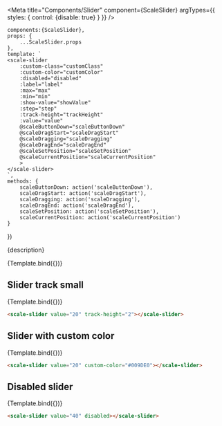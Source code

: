 
<Meta
    title="Components/Slider"
    component={ScaleSlider}
    argTypes={{
        styles: {
            control: {disable: true}
        }
    }}
/>

    components:{ScaleSlider},
    props: {
        ...ScaleSlider.props
    },
    template: `
    <scale-slider
        :custom-class="customClass"
        :custom-color="customColor"
        :disabled="disabled"
        :label="label"
        :max="max"
        :min="min"
        :show-value="showValue"
        :step="step"
        :track-height="trackHeight"
        :value="value"
        @scaleButtonDown="scaleButtonDown"
        @scaleDragStart="scaleDragStart"
        @scaleDragging="scaleDragging"
        @scaleDragEnd="scaleDragEnd"
        @scaleSetPosition="scaleSetPosition"
        @scaleCurrentPosition="scaleCurrentPosition"
        >
    </scale-slider>
    `,
    methods: {
        scaleButtonDown: action('scaleButtonDown'),
        scaleDragStart: action('scaleDragStart'),
        scaleDragging: action('scaleDragging'),
        scaleDragEnd: action('scaleDragEnd'),
        scaleSetPosition: action('scaleSetPosition'),
        scaleCurrentPosition: action('scaleCurrentPosition')
    }
})

<Description>{description}</Description>

<Preview withSource="none">
    <Story
        name="Standard"
        args={{
            value: 20
        }}
        >
        {Template.bind({})}
    </Story>
</Preview>

<Props story='Standard' />

## Slider track small

<Preview withSource="none">
    <Story
        name="Slider track small"
        args={{
            value: 20,
            trackHeight: 2,
        }}>
        {Template.bind({})}
    </Story>
</Preview>

```html
<scale-slider value="20" track-height="2"></scale-slider>
```

## Slider with custom color

<Preview withSource="none">
    <Story
        name="Slider with custom color"
        args={{
            value: 20,
            customColor: "#009DE0"
        }}
        >
        {Template.bind({})}
    </Story>
</Preview>

```html
<scale-slider value="20" custom-color="#009DE0"></scale-slider>
```

## Disabled slider

<Preview withSource="none">
    <Story
        name="Disabled Slider"
        args={{
            value: 40,
            disabled: true
        }}>
        {Template.bind({})}
    </Story>
</Preview>

```html
<scale-slider value="40" disabled></scale-slider>
```